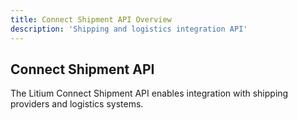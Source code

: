 ```yaml
---
title: Connect Shipment API Overview
description: 'Shipping and logistics integration API'
---
```


## Connect Shipment API

The Litium Connect Shipment API enables integration with shipping providers and logistics systems.
